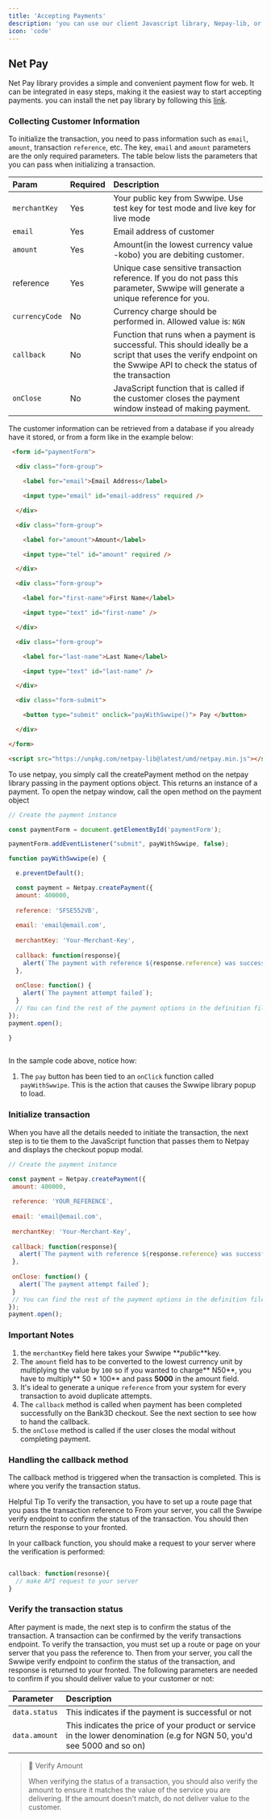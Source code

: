 ```yaml
---
title: 'Accepting Payments'
description: 'you can use our client Javascript library, Nepay-lib, or our SDKs'
icon: 'code'
---
```


## Net Pay 

Net Pay library provides a simple and convenient payment flow for web. It can be integrated in easy steps, making it the easiest way to start accepting payments.
you can install the net pay library by following this [link](https://www.npmjs.com/package/netpay-lib). 

### Collecting Customer Information 

To initialize the transaction, you need to pass information such as `email`, `amount`, transaction `reference`, etc.
 The key, `email` and `amount` parameters are the only required parameters. The table below lists the parameters that you can pass when initializing a transaction.


 | Param          | Required | Description                                                                                                                                                             |
| :------------- | :------- | :---------------------------------------------------------------------------------------------------------------------------------------------------------------------- |
| `merchantKey`  | Yes      | Your public key from Swwipe. Use test key for test mode and live key for live mode                                                                                      |
| `email`        | Yes      | Email address of customer                                                                                                                                               |
| `amount`       | Yes      | Amount(in  the lowest currency value -kobo) you are debiting customer.                                                                                                  |
| reference      | Yes      | Unique case sensitive transaction reference. If you do not pass this parameter, Swwipe will generate a unique reference for you.                                        |
| `currencyCode` | No       | Currency charge should be performed in. Allowed value is: `NGN`                                                                                                         |
| `callback`     | No       | Function that runs when a payment is successful. This should ideally be a script that uses the verify endpoint on the Swwipe API to check the status of the transaction |
| `onClose`      | No       | JavaScript function that is called if the customer closes the payment window instead of making payment.                                                                 |


The customer information can be retrieved from a database if you already have it stored, or from a form like in the example below:

```html index.html
 <form id="paymentForm">

  <div class="form-group">

    <label for="email">Email Address</label>

    <input type="email" id="email-address" required />

  </div>

  <div class="form-group">

    <label for="amount">Amount</label>

    <input type="tel" id="amount" required />

  </div>

  <div class="form-group">

    <label for="first-name">First Name</label>

    <input type="text" id="first-name" />

  </div>

  <div class="form-group">

    <label for="last-name">Last Name</label>

    <input type="text" id="last-name" />

  </div>

  <div class="form-submit">

    <button type="submit" onclick="payWithSwwipe()"> Pay </button>

  </div>

</form>

<script src="https://unpkg.com/netpay-lib@latest/umd/netpay.min.js"></script>
```

To use netpay, you simply call the createPayment method on the netpay library passing in the payment options object. This returns an instance of a payment. 
To open the netpay window, call the open method on the payment object

```js index.js 
// Create the payment instance

const paymentForm = document.getElementById('paymentForm');

paymentForm.addEventListener("submit", payWithSwwipe, false);

function payWithSwwipe(e) {

  e.preventDefault();

  const payment = Netpay.createPayment({
  amount: 400000,
  
  reference: 'SFSE552VB',
  
  email: 'email@email.com',
  
  merchantKey: 'Your-Merchant-Key',
  
  callback: function(response){
  	alert(`The payment with reference ${response.reference} was successful`);
  },
  
  onClose: function() {
    alert(`The payment attempt failed`);
  }
  // You can find the rest of the payment options in the definition file below
});
payment.open();

}
 

```

In the sample code above, notice how:

1. The `pay` button has been tied to an `onClick` function called `payWithSwwipe`. 
This is the action that causes the Swwipe library popup to load.


### Initialize transaction

When you have all the details needed to initiate the transaction,
 the next step is to tie them to the JavaScript function that passes them to Netpay and displays the checkout popup modal.

 ```js initialize
 // Create the payment instance
 
const payment = Netpay.createPayment({
  amount: 400000,
  
  reference: 'YOUR_REFERENCE',
  
  email: 'email@email.com',
  
  merchantKey: 'Your-Merchant-Key',
  
  callback: function(response){
  	alert(`The payment with reference ${response.reference} was successful`);
  },
  
  onClose: function() {
    alert(`The payment attempt failed`);
  }
  // You can find the rest of the payment options in the definition file below
});
payment.open();
 ```

 ### Important Notes 

 1. the `merchantKey` field here takes your Swwipe **_public_**key. 
2. The `amount` field has to be converted to the lowest currency unit by multiplying the value by `100` so if you wanted to charge** N50**, you have to multiply** 50 \* 100** and pass **5000** in the amount field.
3. It's ideal to generate a unique `reference` from your system for every transaction to avoid duplicate attempts. 
4. The `callback` method is called when payment has been completed successfully on the Bank3D checkout. See the next section to see how to hand the callback. 
5. the `onClose` method is called if the user closes the modal without completing payment.

### Handling the callback method

The callback method is triggered when the transaction is completed.  This is where you verify the transaction status.

<Tip>

 Helpful Tip 
 To verify the transaction, you have to set up a route page that you pass the transaction reference to From your server, 
 you call the Swwipe verify endpoint to confirm the status of the transaction. You should then return the response to your fronted.

</Tip> 

In your callback function, you should make a request to your server where the verification is performed:

```js callback 

callback: function(resonse){
  // make API request to your server 
}

```

### Verify the transaction status

After payment is made, the next step is to confirm the status of the transaction. A  transaction can be confirmed by the verify transactions endpoint. 
To verify the transaction, you must set up a route or page on your server that you pass the reference to. Then from your server, you call the Swwipe verify endpoint to confirm the status of the transaction, and response is returned to your fronted. 
The following parameters are needed to confirm if you should deliver value to your customer or not:

| Parameter     | Description                                                                                                              |
| :------------ | :----------------------------------------------------------------------------------------------------------------------- |
| `data.status` | This indicates if the payment is successful or not                                                                       |
| `data.amount` | This indicates the price of your product or service in the lower denomination (e.g for NGN 50, you'd see 5000 and so on) |


<Warning> 

> 🚧 Verify Amount
> 
> When verifying the status of a transaction, you should also verify the amount to ensure it matches the value of the service you are delivering. If the amount doesn't match, do not deliver value to the customer.

</Warning> 